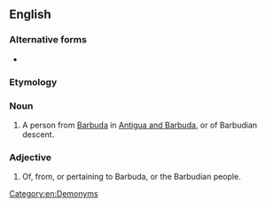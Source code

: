 ==English==

===Alternative forms===
* {{l|en|Barbudan}}

===Etymology===
{{suffix|en|Barbuda|ian}}

===Noun===
{{en-noun}}

# A person from [[Barbuda]] in [[Antigua and Barbuda]], or of Barbudian descent.

===Adjective===
{{en-adj|-}}

# Of, from, or pertaining to Barbuda, or the Barbudian people.

[[Category:en:Demonyms]]
